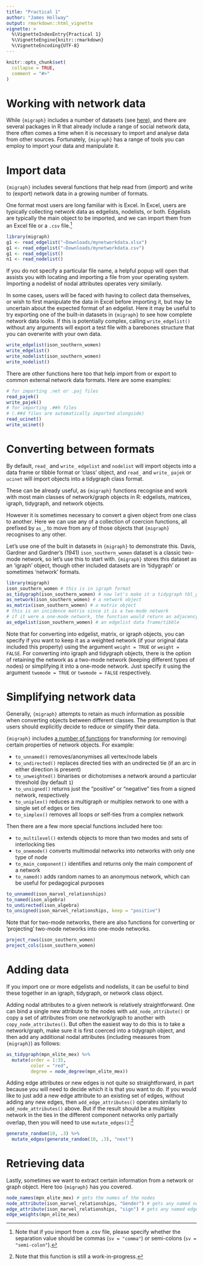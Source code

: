 ```yaml
---
title: "Practical 1"
author: "James Hollway"
output: rmarkdown::html_vignette
vignette: >
  %\VignetteIndexEntry{Practical 1}
  %\VignetteEngine{knitr::rmarkdown}
  %\VignetteEncoding{UTF-8}
---
```


```r
knitr::opts_chunk$set(
  collapse = TRUE,
  comment = "#>"
)
```

# Working with network data

While `{migraph}` includes a number of datasets (see [here](https://snlab-ch.github.io/migraph/reference/index.html#section-data)),
and there are several packages in R that already include
a range of social network data,
there often comes a time when it is necessary to import and analyse data
from other sources.
Fortunately, `{migraph}` has a range of tools you can employ to import your data and manipulate it.

# Import data

`{migraph}` includes several functions that help 
read from (import) and write to (export) network data 
in a growing number of formats.

One format most users are long familiar with is Excel.
In Excel, users are typically collecting network data as edgelists, nodelists, or both.
Edgelists are typically the main object to be imported,
and we can import them from an Excel file or a `.csv` file.^[Note that if you import from a .csv file, please specify whether the separation value should be commas (`sv = "comma"`) or semi-colons (`sv = "semi-colon"`).]

```r
library(migraph)
g1 <- read_edgelist("~Downloads/mynetworkdata.xlsx")
g1 <- read_edgelist("~Downloads/mynetworkdata.csv")
g1 <- read_edgelist()
n1 <- read_nodelist()
```

If you do not specify a particular file name, 
a helpful popup will open that assists you with locating and importing a file
from your operating system.
Importing a nodelist of nodal attributes operates very similarly.

In some cases, users will be faced with having to collect data themselves,
or wish to first manipulate the data in Excel before importing it,
but may be uncertain about the expected format of an edgelist.
Here it may be useful to try exporting one of the built-in datasets
in `{migraph}` to see how complete network data looks.
If this is potentially complex, 
calling `write_edgelist()` without any arguments will export a test
file with a barebones structure that you can overwrite with your own data.

```r
write_edgelist(ison_southern_women)
write_edgelist()
write_nodelist(ison_southern_women)
write_nodelist()
```

There are other functions here too that help import from or export to
common external network data formats.
Here are some examples:

```r
# for importing .net or .paj files
read_pajek()
write_pajek()
# for importing .##h files 
# (.##d files are automatically imported alongside)
read_ucinet()
write_ucinet()
```

# Converting between formats

By default, `read_` and `write_` `edgelist` and `nodelist` will import objects
into a data frame or tibble format or 'class' object,
and `read_` and `write_` `pajek` or `ucinet` will import objects into a
tidygraph class format.

These can be already useful, as `{migraph}` functions recognise and 
work with most main classes of network/graph objects in R: 
edgelists, matrices, igraph, tidygraph, and network objects.

However it is sometimes necessary to convert a given object 
from one class to another.
Here we can use any of a collection of coercion functions, 
all prefixed by `as_`, to move from any of those objects
that `{migraph}` recognises to any other.
  
Let's use one of the built in datasets in `{migraph}` to demonstrate this.
Davis, Gardner and Gardner's (1941) `ison_southern_women` dataset is a classic
two-mode network, so let's use this to start with.
`{migraph}` stores this dataset as an 'igraph' object,
though other included datasets are in 'tidygraph' or sometimes 'network' formats.
  
```r
library(migraph)
ison_southern_women # this is in igraph format
as_tidygraph(ison_southern_women) # now let's make it a tidygraph tbl_graph object
as_network(ison_southern_women) # a network object
as_matrix(ison_southern_women) # a matrix object
# this is an incidence matrix since it is a two-mode network
# if it were a one-mode network, the function would return an adjacency matrix
as_edgelist(ison_southern_women) # an edgelist data frame/tibble
```
  
Note that for converting into edgelist, matrix, or igraph objects, you can specify if you want to keep it as a weighted network (if your original data included this property) using the argument `weight = TRUE` or `weight = FALSE`.
For converting into igraph and tidygraph objects, there is the option of retaining the network as a two-mode network (keeping different types of nodes) or simplifying it into a one-mode network. 
Just specify it using the argument `twomode = TRUE` or `twomode = FALSE` respectively.

# Simplifying network data
  
Generally, `{migraph}` attempts to retain as much information as possible when converting objects between different classes.
The presumption is that users should explicitly decide to reduce or simplify
their data.

`{migraph}` includes [a number of functions](https://snlab-ch.github.io/migraph/reference/to.html) 
for transforming (or removing) certain properties of network objects.
For example: 

- `to_unnamed()` removes/anonymises all vertex/node labels
- `to_undirected()` replaces directed ties with an undirected tie (if an arc in either direction is present)
- `to_unweighted()` binarises or dichotomises a network around a particular threshold (by default `1`)
- `to_unsigned()` returns just the "positive" or "negative" ties from a signed network, respectively
- `to_uniplex()` reduces a multigraph or multiplex network to one with a single set of edges or ties
- `to_simplex()` removes all loops or self-ties from a complex network

Then there are a few more special functions included here too:

- `to_multilevel()` extends objects to more than two modes and sets of interlocking ties
- `to_onemode()` converts multimodal networks into networks with only one type of node 
- `to_main_component()` identifies and returns only the main component of a network
- `to_named()` adds random names to an anonymous network, which can be useful for pedagogical purposes

```r
to_unnamed(ison_marvel_relationships)
to_named(ison_algebra)
to_undirected(ison_algebra)
to_unsigned(ison_marvel_relationships, keep = "positive")
```

Note that for two-mode networks, there are also functions for converting or 'projecting' two-mode networks into one-mode networks.

```r
project_rows(ison_southern_women)
project_cols(ison_southern_women)
```

# Adding data

If you import one or more edgelists and nodelists, 
it can be useful to bind these together in an igraph, tidygraph, or network class object.

Adding nodal attributes to a given network is relatively straightforward.
One can bind a single new attribute to the nodes with `add_node_attribute()`
or copy a set of attributes from one network/graph to another with `copy_node_attributes()`.
But often the easiest way to do this is to take a network/graph,
make sure it is first coerced into a tidygraph object,
and then add any additional nodal attributes (including measures from `{migraph}`)
as follows:

```r
as_tidygraph(mpn_elite_mex) %>% 
  mutate(order = 1:35,
         color = "red",
         degree = node_degree(mpn_elite_mex))
```

Adding edge attributes or new edges is not quite so straightforward,
in part because you will need to decide which it is that you want to do.
If you would like to just add a new edge attribute to an existing set of edges,
without adding any new edges, then `add_edge_attributes()` operates similarly
to `add_node_attributes()` above.
But if the result should be a multiplex network in the ties in the different
component networks only partially overlap,
then you will need to use `mutate_edges()`:^[Note that this function is still a work-in-progress.]

```r
generate_random(10, .3) %>% 
  mutate_edges(generate_random(10, .3), "next")
```

# Retrieving data

Lastly, sometimes we want to extract certain information from a network or graph object.
Here too `{migraph}` has you covered.

```r
node_names(mpn_elite_mex) # gets the names of the nodes
node_attribute(ison_marvel_relationships, "Gender") # gets any named nodal attribute
edge_attribute(ison_marvel_relationships, "sign") # gets any named edge attribute
edge_weights(mpn_elite_mex)
```

